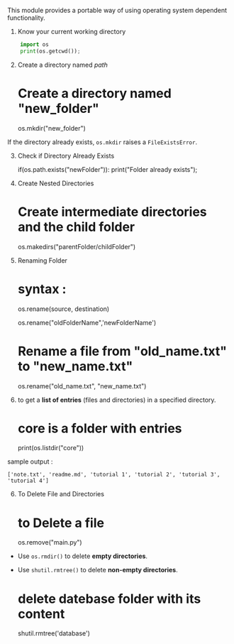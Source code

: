 This module provides a portable way of using operating system dependent functionality.

1) Know your current working directory
```python
    import os
    print(os.getcwd());
```
2) Create a directory named _path_ 

    
    # Create a directory named "new_folder"
    
    os.mkdir("new_folder")
    

If the directory already exists, `os.mkdir` raises a `FileExistsError`.

3) Check if Directory Already Exists 

    
    if(os.path.exists("newFolder")):
        print("Folder already exists");

4) Create Nested Directories

    
    # Create intermediate directories and the child folder
    os.makedirs("parentFolder/childFolder")

5) Renaming Folder

    # syntax :
    
    os.rename(source, destination)
    

    
    os.rename("oldFolderName",'newFolderName')

    
    # Rename a file from "old_name.txt" to "new_name.txt"
    os.rename("old_name.txt", "new_name.txt")
    

5) to get a **list of entries** (files and directories) in a specified directory.

    
    # core is a folder with entries
    print(os.listdir("core"))

sample output : 

    ['note.txt', 'readme.md', 'tutorial 1', 'tutorial 2', 'tutorial 3', 'tutorial 4']

6) To Delete File and Directories

    # to Delete a file 
    
    
    os.remove("main.py")

*   Use `os.rmdir()` to delete **empty directories**.
*   Use `shutil.rmtree()` to delete **non-empty directories**.

    
    # delete datebase folder with its content
    shutil.rmtree('database')